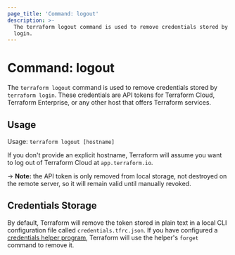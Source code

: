 ```yaml
---
page_title: 'Command: logout'
description: >-
  The terraform logout command is used to remove credentials stored by terraform
  login.
---
```


# Command: logout

The `terraform logout` command is used to remove credentials stored by
`terraform login`. These credentials are API tokens for Terraform Cloud,
Terraform Enterprise, or any other host that offers Terraform services.

## Usage

Usage: `terraform logout [hostname]`

If you don't provide an explicit hostname, Terraform will assume you want to
log out of Terraform Cloud at `app.terraform.io`.

-> **Note:** the API token is only removed from local storage, not destroyed on
the remote server, so it will remain valid until manually revoked.

## Credentials Storage

By default, Terraform will remove the token stored in plain text in a local CLI
configuration file called `credentials.tfrc.json`. If you have configured a
[credentials helper program](/terraform/cli/config/config-file#credentials-helpers), Terraform
will use the helper's `forget` command to remove it.
